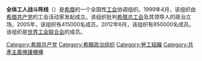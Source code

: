 {{unreferenced|time=2016-08-24T06:44:09+00:00}}
'''全体工人战斗阵线'''（{{lang-el|Πανεργατικό Αγωνιστικό Μέτωπο}}）是[[希腊|希腊]]的一个全国性[[工会|工会]]协调组织。1999年4月，该组织由[[希腊共产党|希腊共产党]]的工会活动家发起成立。该组织批判[[希腊总工会|希腊总工会]]及其领导人的政治立场。2005年，该组织有415000名成员。2012年6月，该组织有850000名成员。该组织是[[世界工会联合会|世界工会联合会]]的成员。

{{greece-stub}}
[[Category:希腊共产党|Category:希腊共产党]]
[[Category:希臘政治组织|Category:希臘政治组织]]
[[Category:勞工組織|Category:勞工組織]]
[[Category:共產主義掩護機構|Category:共產主義掩護機構]]